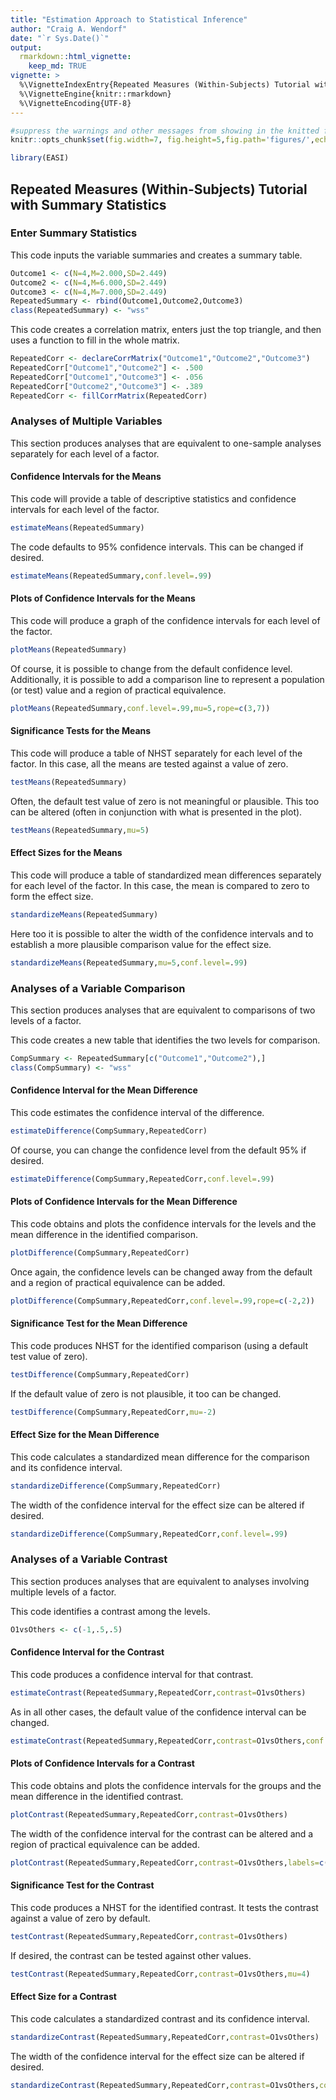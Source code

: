 ```yaml
---
title: "Estimation Approach to Statistical Inference"
author: "Craig A. Wendorf"
date: "`r Sys.Date()`"
output: 
  rmarkdown::html_vignette:
    keep_md: TRUE
vignette: >
  %\VignetteIndexEntry{Repeated Measures (Within-Subjects) Tutorial with Summary Statistics}
  %\VignetteEngine{knitr::rmarkdown}
  %\VignetteEncoding{UTF-8}
---
```


```r
#suppress the warnings and other messages from showing in the knitted file.
knitr::opts_chunk$set(fig.width=7, fig.height=5,fig.path='figures/',echo=TRUE,warning=FALSE,message=FALSE)
```

```r
library(EASI)
```

## Repeated Measures (Within-Subjects) Tutorial with Summary Statistics

### Enter Summary Statistics

This code inputs the variable summaries and creates a summary table.
```r
Outcome1 <- c(N=4,M=2.000,SD=2.449)
Outcome2 <- c(N=4,M=6.000,SD=2.449)
Outcome3 <- c(N=4,M=7.000,SD=2.449)
RepeatedSummary <- rbind(Outcome1,Outcome2,Outcome3)
class(RepeatedSummary) <- "wss"
```

This code creates a correlation matrix, enters just the top triangle, and then uses a function to fill in the whole matrix.
```r
RepeatedCorr <- declareCorrMatrix("Outcome1","Outcome2","Outcome3")
RepeatedCorr["Outcome1","Outcome2"] <- .500
RepeatedCorr["Outcome1","Outcome3"] <- .056
RepeatedCorr["Outcome2","Outcome3"] <- .389
RepeatedCorr <- fillCorrMatrix(RepeatedCorr)
```
 
### Analyses of Multiple Variables

This section produces analyses that are equivalent to one-sample analyses separately for each level of a factor.

#### Confidence Intervals for the Means

This code will provide a table of descriptive statistics and confidence intervals for each level of the factor.
```r
estimateMeans(RepeatedSummary)
```

The code defaults to 95% confidence intervals. This can be changed if desired.
```r
estimateMeans(RepeatedSummary,conf.level=.99)
```

#### Plots of Confidence Intervals for the Means

This code will produce a graph of the confidence intervals for each level of the factor.
```r
plotMeans(RepeatedSummary)
```

Of course, it is possible to change from the default confidence level. Additionally, it is possible to add a comparison line to represent a population (or test) value and a region of practical equivalence.
```r
plotMeans(RepeatedSummary,conf.level=.99,mu=5,rope=c(3,7))
```

#### Significance Tests for the Means

This code will produce a table of NHST separately for each level of the factor. In this case, all the means are tested against a value of zero.
```r
testMeans(RepeatedSummary)
```

Often, the default test value of zero is not meaningful or plausible. This too can be altered (often in conjunction with what is presented in the plot).
```r
testMeans(RepeatedSummary,mu=5)
```

#### Effect Sizes for the Means

This code will produce a table of standardized mean differences separately for each level of the factor. In this case, the mean is compared to zero to form the effect size.
```r
standardizeMeans(RepeatedSummary)
```

Here too it is possible to alter the width of the confidence intervals and to establish a more plausible comparison value for the effect size.
```r
standardizeMeans(RepeatedSummary,mu=5,conf.level=.99)
```

### Analyses of a Variable Comparison

This section produces analyses that are equivalent to comparisons of two levels of a factor.

This code creates a new table that identifies the two levels for comparison.
```r
CompSummary <- RepeatedSummary[c("Outcome1","Outcome2"),]
class(CompSummary) <- "wss"
```

#### Confidence Interval for the Mean Difference

This code estimates the confidence interval of the difference.
```r
estimateDifference(CompSummary,RepeatedCorr)
```

Of course, you can change the confidence level from the default 95% if desired.
```r
estimateDifference(CompSummary,RepeatedCorr,conf.level=.99)
```

#### Plots of Confidence Intervals for the Mean Difference

This code obtains and plots the confidence intervals for the levels and the mean difference in the identified comparison.
```r
plotDifference(CompSummary,RepeatedCorr)
```

Once again, the confidence levels can be changed away from the default and a region of practical equivalence can be added.
```r
plotDifference(CompSummary,RepeatedCorr,conf.level=.99,rope=c(-2,2))
```

#### Significance Test for the Mean Difference

This code produces NHST for the identified comparison (using a default test value of zero).
```r
testDifference(CompSummary,RepeatedCorr)
```

If the default value of zero is not plausible, it too can be changed.
```r
testDifference(CompSummary,RepeatedCorr,mu=-2)
```

#### Effect Size for the Mean Difference

This code calculates a standardized mean difference for the comparison and its confidence interval.
```r
standardizeDifference(CompSummary,RepeatedCorr)
```

The width of the confidence interval for the effect size can be altered if desired.
```r
standardizeDifference(CompSummary,RepeatedCorr,conf.level=.99)
```

### Analyses of a Variable Contrast

This section produces analyses that are equivalent to analyses involving multiple levels of a factor.

This code identifies a contrast among the levels.
```r
O1vsOthers <- c(-1,.5,.5)
```

#### Confidence Interval for the Contrast

This code produces a confidence interval for that contrast.
```r
estimateContrast(RepeatedSummary,RepeatedCorr,contrast=O1vsOthers)
```

As in all other cases, the default value of the confidence interval can be changed.
```r
estimateContrast(RepeatedSummary,RepeatedCorr,contrast=O1vsOthers,conf.level=.99)
```

#### Plots of Confidence Intervals for a Contrast

This code obtains and plots the confidence intervals for the groups and the mean difference in the identified contrast.
```r
plotContrast(RepeatedSummary,RepeatedCorr,contrast=O1vsOthers) 
````

The width of the confidence interval for the contrast can be altered and a region of practical equivalence can be added.
```r
plotContrast(RepeatedSummary,RepeatedCorr,contrast=O1vsOthers,labels=c("Outcome1","Others"),conf.level=.99,rope=c(-2,2))
```

#### Significance Test for the Contrast

This code produces a NHST for the identified contrast. It tests the contrast against a value of zero by default.
```r
testContrast(RepeatedSummary,RepeatedCorr,contrast=O1vsOthers)
```

If desired, the contrast can be tested against other values.
```r
testContrast(RepeatedSummary,RepeatedCorr,contrast=O1vsOthers,mu=4)
```

#### Effect Size for a Contrast

This code calculates a standardized contrast and its confidence interval.
```r
standardizeContrast(RepeatedSummary,RepeatedCorr,contrast=O1vsOthers)
```

The width of the confidence interval for the effect size can be altered if desired.
```r
standardizeContrast(RepeatedSummary,RepeatedCorr,contrast=O1vsOthers,conf.level=.99)
```
